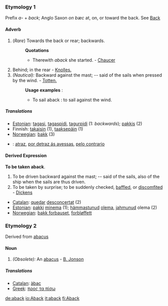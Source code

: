 ===Etymology 1===
Prefix ''a-'' + ''back''; Anglo Saxon ''on bæc'' at, on, or toward the back. See [[Back]]
====Adverb====
#(''Rare'') Towards the back or rear; backwards.
#:'''Quotations'''
#:*Therewith ''aback'' she started. - [[Chaucer]]
#Behind; in the rear - [[Knolles.]]
#''(Nautical):'' Backward against the mast; -- said of the sails when pressed by the wind. - [[Totten.]]
#:'''Usage examples''' :
#:*To sail aback : to sail against the wind.

=====Translations=====
*[[Estonian]]: [[tagasi]], [[tagaspidi]], [[tagurpidi]] (1: ''backwards''); [[pakkis]] (2)
*Finnish: [[takaisin]] (1), [[taaksepäin]] (1)
*[[Norwegian]]: [[bakk]] (3)
* {{pt}}: [[atraz]], [[por detraz ás avessas]], [[pelo contrario]]

====Derived Expression====
'''To be taken aback'''. 
#To be driven backward against the mast; -- said of the sails, also of the ship when the sails are thus driven. 
#To be taken by surprise; to be suddenly checked, [[baffled]], or [[discomfited]] - [[Dickens]]
*[[Catalan]]: [[quedar]] [[desconcertat]] (2)
*[[Estonian]]: [[pakki]] [[minema]] (1); [[hämmastunud]] [[olema]], [[jahmunud]] olema (2) 
*[[Norwegian]]: [[bakk forbauset]], [[forbløffett]]
===Etymology 2===
Derived from [[abacus]]
====Noun====
#''(Obsolete):'' An [[abacus]] - [[B. Jonson]]

=====Translations=====
*[[Catalan]]: [[àbac]]
*[[Greek]]: [[προς τα πίσω]]

[[de:aback]]
[[io:Aback]]
[[it:aback]]
[[fi:Aback]]